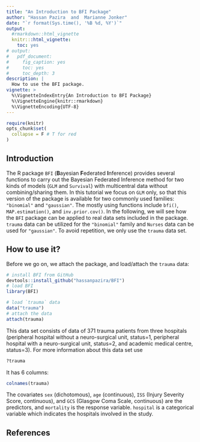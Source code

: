 ```yaml
---
title: "An Introduction to BFI Package"
author: "Hassan Pazira  and  Marianne Jonker"
date: "`r format(Sys.time(), '%B %d, %Y')`"
output:
  #rmarkdown::html_vignette
  knitr:::html_vignette:
    toc: yes
# output:
#   pdf_document:
#     fig_caption: yes
#     toc: yes
#     toc_depth: 3
description: |
  How to use the BFI package.
vignette: >
  %\VignetteIndexEntry{An Introduction to BFI Package}
  %\VignetteEngine{knitr::rmarkdown}
  %\VignetteEncoding{UTF-8}
---
```


```r
require(knitr)
opts_chunk$set(
  collapse = F # T for red
)
```


## Introduction

The R package `BFI` (**B**ayesian **F**ederated **I**nference) provides several functions to carry out the Bayesian Federated Inference method for two kinds of models (`GLM` and `Survival`) with multicentral data without combining/sharing them. In this tutorial we focus on `GLM` only, so that this version of the package is available for two commonly used families: `"binomial"` and `"gaussian"`.
The mostly using functions include `bfi()`, `MAP.estimation()`, and `inv.prior.cov()`.
In the following, we will see how the `BFI` package can be applied to real data sets included in the package. `trauma` data can be utilized for the `"binomial"` family and `Nurses` data can be used for `"gaussian"`. To avoid repetition, we only use the `trauma` data set.

## How to use it?

Before we go on, we attach the package, and load/attach the `trauma` data:

```r
# install BFI from GitHub
devtools::install_github("hassanpazira/BFI")
# load BFI
library(BFI)

# load `trauma` data
data("trauma")
# attach the data
attach(trauma)
```

This data set consists of data of 371 trauma patients from three hospitals (peripheral hospital without a neuro-surgical unit, status=1, peripheral hospital with a neuro-surgical unit, status=2, and academic medical centre, status=3). For more information about this data set use 
```r
?trauma
```
It has 6 columns:
```r
colnames(trauma)
```
The covariates `sex` (dichotomous), `age` (continuous), `ISS` (Injury Severity Score, continuous), and `GCS` (Glasgow Coma Scale, continuous) are the predictors, and `mortality` is the response variable. `hospital` is a categorical variable which indicates the hospitals involved in the study.







## References

